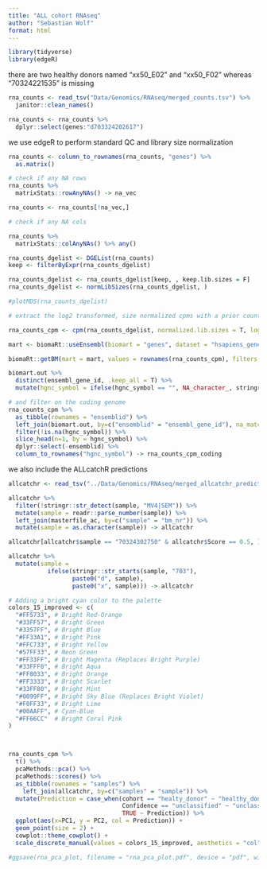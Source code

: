 ```yaml
---
title: "ALL cohort RNAseq"
author: "Sebastian Wolf"
format: html
---
```


```r
library(tidyverse)
library(edgeR)
```

there are two healthy donors named "xx50_E02" and "xx50_F02" whereas "70324221535" is missing

```r
rna_counts <- read_tsv("Data/Genomics/RNAseq/merged_counts.tsv") %>% 
  janitor::clean_names()

rna_counts <- rna_counts %>% 
  dplyr::select(genes:"d703324202617")
```

we use edgeR to perform standard QC and library size normalization

```r
rna_counts <- column_to_rownames(rna_counts, "genes") %>% 
  as.matrix()

# check if any NA rows
rna_counts %>% 
  matrixStats::rowAnyNAs() -> na_vec

rna_counts <- rna_counts[!na_vec,]

# check if any NA cols

rna_counts %>% 
  matrixStats::colAnyNAs() %>% any()

rna_counts_dgelist <- DGEList(rna_counts)
keep <- filterByExpr(rna_counts_dgelist)

rna_counts_dgelist <- rna_counts_dgelist[keep, , keep.lib.sizes = F]
rna_counts_dgelist <- normLibSizes(rna_counts_dgelist, )

#plotMDS(rna_counts_dgelist)

# extract the log2 transformed, size normalized cpms with a prior count (psedo count) added of 2

rna_counts_cpm <- cpm(rna_counts_dgelist, normalized.lib.sizes = T, log = T, prior.count = 2)
```

```r
mart <- biomaRt::useEnsembl(biomart = "genes", dataset = "hsapiens_gene_ensembl", mirror = "www")

biomaRt::getBM(mart = mart, values = rownames(rna_counts_cpm), filters = "ensembl_gene_id", attributes = c("ensembl_gene_id", "hgnc_symbol"), verbose = T, useCache = T) -> biomart.out

biomart.out %>% 
  distinct(ensembl_gene_id, .keep_all = T) %>% 
  mutate(hgnc_symbol = ifelse(hgnc_symbol == "", NA_character_, stringr::str_trim(hgnc_symbol, side = "both"))) -> biomart.out

# and filter on the coding genome
rna_counts_cpm %>% 
  as_tibble(rownames = "ensemblid") %>% 
  left_join(biomart.out, by=c("ensemblid" = "ensembl_gene_id"), na_matches = "never") %>% 
  filter(!is.na(hgnc_symbol)) %>% 
  slice_head(n=1, by = hgnc_symbol) %>% 
  dplyr::select(-ensemblid) %>% 
  column_to_rownames("hgnc_symbol") -> rna_counts_cpm_coding
```

we also include the ALLcatchR predictions

```r
allcatchr <- read_tsv("../Data/Genomics/RNAseq/merged_allcatchr_predictions.tsv")

allcatchr %>% 
  filter(!stringr::str_detect(sample, "MV4|SEM")) %>% 
  mutate(sample = readr::parse_number(sample)) %>% 
  left_join(masterfile_ac, by=c("sample" = "bm_nr")) %>% 
  mutate(sample = as.character(sample)) -> allcatchr

allcatchr[allcatchr$sample == "70324302750" & allcatchr$Score == 0.5, ]$sample <- "70324302750_f02"

allcatchr %>% 
  mutate(sample = 
           ifelse(stringr::str_starts(sample, "703"), 
                  paste0("d", sample),
                  paste0("x", sample))) -> allcatchr
```

```r
# Adding a bright cyan color to the palette
colors_15_improved <- c(
  "#FF5733", # Bright Red-Orange
  "#33FF57", # Bright Green
  "#3357FF", # Bright Blue
  "#FF33A1", # Bright Pink
  "#FFC733", # Bright Yellow
  "#57FF33", # Neon Green
  "#FF33FF", # Bright Magenta (Replaces Bright Purple)
  "#33FFF0", # Bright Aqua
  "#FF8033", # Bright Orange
  "#FF3333", # Bright Scarlet
  "#33FF80", # Bright Mint
  "#0099FF", # Bright Sky Blue (Replaces Bright Violet)
  "#F0FF33", # Bright Lime
  "#00AAFF", # Cyan-Blue
  "#FF66CC"  # Bright Coral Pink
)



rna_counts_cpm %>% 
  t() %>% 
  pcaMethods::pca() %>% 
  pcaMethods::scores() %>% 
  as_tibble(rownames = "samples") %>% 
    left_join(allcatchr, by=c("samples" = "sample")) %>% 
  mutate(Prediction = case_when(cohort == "healty_donor" ~ "healthy_donor",
                                Confidence == "unclassified" ~ "unclassified",
                                TRUE ~ Prediction)) %>%  
  ggplot(aes(x=PC1, y = PC2, col = Prediction)) +
  geom_point(size = 2) +
  cowplot::theme_cowplot() +
  scale_discrete_manual(values = colors_15_improved, aesthetics = "col") -> rna_pca_plot

#ggsave(rna_pca_plot, filename = "rna_pca_plot.pdf", device = "pdf", width = 1.7*6, height = 6)
```
